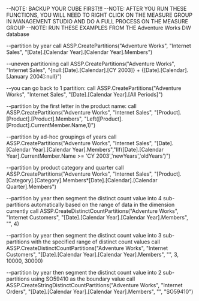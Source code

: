 --NOTE: BACKUP YOUR CUBE FIRST!!!
--NOTE: AFTER YOU RUN THESE FUNCTIONS, YOU WILL NEED TO RIGHT CLICK ON THE MEASURE GROUP IN MANAGEMENT STUDIO AND DO A FULL PROCESS ON THE MEASURE GROUP
--NOTE: RUN THESE EXAMPLES FROM THE Adventure Works DW database

--partition by year
call ASSP.CreatePartitions("Adventure Works", "Internet Sales", "[Date].[Calendar Year].[Calendar Year].Members")

--uneven partitioning
call ASSP.CreatePartitions("Adventure Works", "Internet Sales", "{null:[Date].[Calendar].[CY 2003]} + {[Date].[Calendar].[January 2004]:null}")

--you can go back to 1 partition:
call ASSP.CreatePartitions("Adventure Works", "Internet Sales", "[Date].[Calendar Year].[All Periods]")

--partition by the first letter in the product name:
call ASSP.CreatePartitions("Adventure Works", "Internet Sales", "[Product].[Product].[Product].Members", "Left([Product].[Product].CurrentMember.Name,1)")

--partition by ad-hoc groupings of years
call ASSP.CreatePartitions("Adventure Works", "Internet Sales", "[Date].[Calendar Year].[Calendar Year].Members","IIf([Date].[Calendar Year].CurrentMember.Name >= 'CY 2003','newYears','oldYears')")

--partition by product category and quarter
call ASSP.CreatePartitions("Adventure Works", "Internet Sales", "[Product].[Category].[Category].Members*[Date].[Calendar].[Calendar Quarter].Members")

--partition by year then segment the distinct count value into 4 sub-partitions automatically based on the range of data in the dimension currently
call ASSP.CreateDistinctCountPartitions("Adventure Works", "Internet Customers", "[Date].[Calendar Year].[Calendar Year].Members", "", 4)

--partition by year then segment the distinct count value into 3 sub-partitions with the specified range of distinct count values
call ASSP.CreateDistinctCountPartitions("Adventure Works", "Internet Customers", "[Date].[Calendar Year].[Calendar Year].Members", "", 3, 10000, 30000)

--partition by year then segment the distinct count value into 2 sub-partitions using SO59410 as the boundary value
call ASSP.CreateStringDistinctCountPartitions("Adventure Works", "Internet Orders", "[Date].[Calendar Year].[Calendar Year].Members", "", "SO59410")

